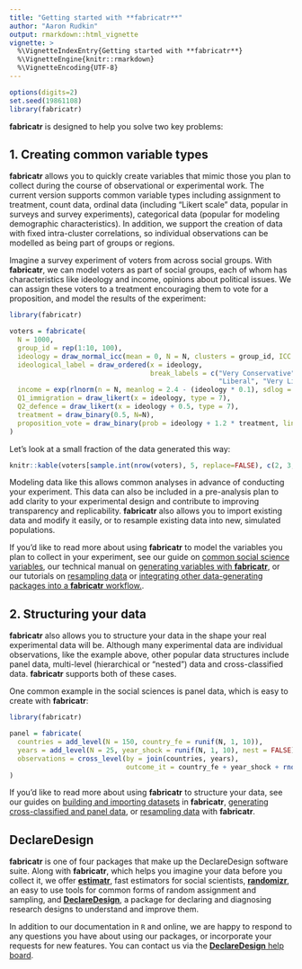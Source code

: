 ```yaml
---
title: "Getting started with **fabricatr**"
author: "Aaron Rudkin"
output: rmarkdown::html_vignette
vignette: >
  %\VignetteIndexEntry{Getting started with **fabricatr**}
  %\VignetteEngine{knitr::rmarkdown}
  %\VignetteEncoding{UTF-8}
---
```


```r
options(digits=2)
set.seed(19861108)
library(fabricatr)
```

**fabricatr** is designed to help you solve two key problems:

## 1. Creating common variable types

**fabricatr** allows you to quickly create variables that mimic those you plan to collect during the course of observational or experimental work. The current version supports common variable types including assignment to treatment, count data, ordinal data (including "Likert scale" data, popular in surveys and survey experiments), categorical data (popular for modeling demographic characteristics). In addition, we support the creation of data with fixed intra-cluster correlations, so individual observations can be modelled as being part of groups or regions.

Imagine a survey experiment of voters from across social groups. With **fabricatr**, we can model voters as part of social groups, each of whom has characteristics like ideology and income, opinions about political issues. We can assign these voters to a treatment encouraging them to vote for a proposition, and model the results of the experiment:

```r
library(fabricatr)

voters = fabricate(
  N = 1000,
  group_id = rep(1:10, 100),
  ideology = draw_normal_icc(mean = 0, N = N, clusters = group_id, ICC = 0.7),
  ideological_label = draw_ordered(x = ideology,
                                   break_labels = c("Very Conservative", "Conservative",
                                                    "Liberal", "Very Liberal")),
  income = exp(rlnorm(n = N, meanlog = 2.4 - (ideology * 0.1), sdlog = 0.12)),
  Q1_immigration = draw_likert(x = ideology, type = 7),
  Q2_defence = draw_likert(x = ideology + 0.5, type = 7),
  treatment = draw_binary(0.5, N=N),
  proposition_vote = draw_binary(prob = ideology + 1.2 * treatment, link = "probit")
)
```

Let's look at a small fraction of the data generated this way:
```r
knitr::kable(voters[sample.int(nrow(voters), 5, replace=FALSE), c(2, 3, 4, 6, 7, 8, 9)], row.names = FALSE)
```

Modeling data like this allows common analyses in advance of conducting your experiment. This data can also be included in a pre-analysis plan to add clarity to your experimental design and contribute to improving transparency and replicability. **fabricatr** also allows you to import existing data and modify it easily, or to resample existing data into new, simulated populations.

If you'd like to read more about using **fabricatr** to model the variables you plan to collect in your experiment, see our guide on [common social science variables](http://fabricatr.declaredesign.org/articles/common_social.html), our technical manual on [generating variables with **fabricatr**](http://fabricatr.declaredesign.org/articles/variable_generation.html), or our tutorials on [resampling data](http://fabricatr.declaredesign.org/articles/resampling.html) or [integrating other data-generating packages into a **fabricatr** workflow.](http://fabricatr.declaredesign.org/articles/other_packages.html).

## 2. Structuring your data

**fabricatr** also allows you to structure your data in the shape your real experimental data will be. Although many experimental data are individual observations, like the example above, other popular data structures include panel data, multi-level (hierarchical or "nested") data and cross-classified data. **fabricatr** supports both of these cases.

One common example in the social sciences is panel data, which is easy to create with **fabricatr**:
```r
library(fabricatr)

panel = fabricate(
  countries = add_level(N = 150, country_fe = runif(N, 1, 10)),
  years = add_level(N = 25, year_shock = runif(N, 1, 10), nest = FALSE),
  observations = cross_level(by = join(countries, years),
                             outcome_it = country_fe + year_shock + rnorm(N, 0, 2))
)
```

If you'd like to read more about using **fabricatr** to structure your data, see our guides on [building and importing datasets](http://fabricatr.declaredesign.org/articles/building_importing.html) in **fabricatr**, [generating cross-classified and panel  data](http://fabricatr.declaredesign.org/articles/cross_classified.html), or [resampling data](http://fabricatr.declaredesign.org/articles/resampling.html) with **fabricatr**.

## DeclareDesign

**fabricatr** is one of four packages that make up the DeclareDesign software suite. Along with **fabricatr**, which helps you imagine your data before you collect it, we offer [**estimatr**](http://estimatr.declaredesign.org/), fast estimators for social scientists, [**randomizr**](http://randomizr.declaredesign.org/), an easy to use tools for common forms of random assignment and sampling, and [**DeclareDesign**](http://declaredesign.org/), a package for declaring and diagnosing research designs to understand and improve them.

In addition to our documentation in `R` and online, we are happy to respond to any questions you have about using our packages, or incorporate your requests for new features. You can contact us via the  [**DeclareDesign** help board](http://discuss.declaredesign.org/).
